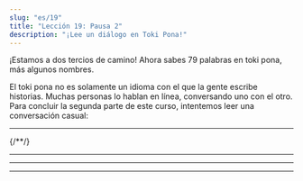 ```yaml
---
slug: "es/19"
title: "Lección 19: Pausa 2"
description: "¡Lee un diálogo en Toki Pona!"
---
```



¡Estamos a dos tercios de camino! Ahora sabes 79 palabras en toki pona, más algunos nombres.

El toki pona no es solamente un idioma con el que la gente escribe historias. Muchas personas lo hablan en línea, conversando uno con el otro. Para concluir la segunda parte de este curso, intentemos leer una conversación casual:

<Tabbed id="1">
  <Message right sl="toki" m="hola" />
  <Message left sl="toki a!" m="holii!" />
  <Message right sl="sina pilin ala pilin pona?" m="te encuentras bien?" />
  <Message left sl="pilin ala" m="no :(" />
  <Message right sl="tan seme?" m="por qué?" />
  <Message left sl="mi o pali suli a" m="tengo que hacer mucho trabajo!" />
  <Message left sl="wawa mi li lili" m="no tengo energía..." />
  <hr />
  <Message right sl="mi ken ala ken pana e pona?" m="puedo ayudarte?" />
  <Message left sl="ken a!" m="sí, puedes!" />
  <Message left sl="o toki tawa mi" m="habla conmigo!" />
  <Message right sl="pona" m="okay!" />
  <Message right sl="sina o pali seme?" m="qué trabajo tienes que hacer?" />
{/*<Message left sl="len mi mute li jaki" m="a lot of my clothes are dirty" />*/}
  <Message left sl="ijo mute li lon supa mi" m="hay un montón de cosas en mi escritorio" />
  <Message left sl="poki lete mi li jo e ala" m="no hya nada en mi nevera" />
  <Message left sl="ilo seli mi li pakala" m="y mi radiador está averiado" />
  <Message right sl="a, sona!" m="ah, ya veo!" />
  <hr />
  <Message right sl="o lukin e supa sina lon open" m="dale un vistazo a tu escritorio para empezar" />
  <Message right sl="seme o weka tan supa?" m="qué deberíamos quitar del escritorio?" />
  <Message right sl="seme o awen?" m="qué debería quedarse?" />
  <Message left sl="pona" m="okay." />
  <Message left sl="mi lukin e ijo mute" m="veo un montón de cosas" />
  <Message left sl="mi pana e ona tawa poki pona" m="lo estoy moviendo a los cajones correctos" />
  <Message left sl="supa li kama pona tawa lukin" m="el escritorio se ha hecho agradable de mirar" />
  <Message right sl="pona a!" m="bien!" />
  <hr />
  <Message right sl="sina jo ala e moku anu seme?" m="entonces, no tienes comida, cierto?" />
  <Message left sl="jo ala" m="no tengo :(" />
  <Message right sl="sina jo ala jo e mani?" m="aún tienes dinero?" />
  <Message left sl="jo" m="si tengo" />
  <Message right sl="pona" bien!" />
  <Message right sl="o tawa esun" m="ve la mercado" />
  <Message left sl="mi tawa" m="estoy yendo" />
  <hr />
  <Message left sl="mi kama jo e moku" m="he cogido comida" />
  <Message right sl="wawa" m="asombroso!" />
  <Message left sl="tomo mi li awen lete a" m="ahh, mi habitación aún está fría" />
  <Message right sl="sina ken ala ken pona e ilo?" m="puedes arreglar el radiador?" />
  <Message left sl="ken ala" m="no puedo!" />
  <Message right sl="ike a" m="oh no!" />
  <Message right sl="o lon supa lape" m="ve a la cama" />
  <Message right sl="o kepeken len" m="usa una manta" />
  <Message left sl="a pona" m="ah buena idea" />
  <Message left sl="pona o tawa sina" m="gracias" />
</Tabbed>

